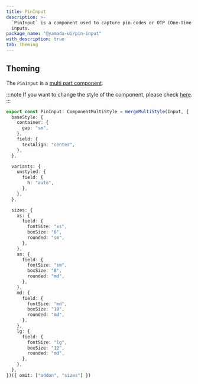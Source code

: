 ```yaml
---
title: PinInput
description: >-
  `PinInput` is a component used to capture pin codes or OTP (One-Time Password)
  inputs.
package_name: "@yamada-ui/pin-input"
with_description: true
tab: Theming
---
```


## Theming

The `PinInput` is a [multi part component](/styled-system/theming/component-style#multi-part-component).

:::note
If you want to change the style of the component, please check [here](/styled-system/theming/customize-theme#changing-the-style-of-components).
:::

```ts
export const PinInput: ComponentMultiStyle = mergeMultiStyle(Input, {
  baseStyle: {
    container: {
      gap: "sm",
    },
    field: {
      textAlign: "center",
    },
  },

  variants: {
    unstyled: {
      field: {
        h: "auto",
      },
    },
  },

  sizes: {
    xs: {
      field: {
        fontSize: "xs",
        boxSize: "6",
        rounded: "sm",
      },
    },
    sm: {
      field: {
        fontSize: "sm",
        boxSize: "8",
        rounded: "md",
      },
    },
    md: {
      field: {
        fontSize: "md",
        boxSize: "10",
        rounded: "md",
      },
    },
    lg: {
      field: {
        fontSize: "lg",
        boxSize: "12",
        rounded: "md",
      },
    },
  },
})({ omit: ["addon", "sizes"] })
```
